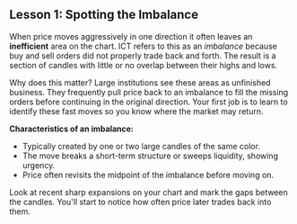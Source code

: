 ## Lesson 1: Spotting the Imbalance

When price moves aggressively in one direction it often leaves an **inefficient** area on the chart. ICT refers to this as an *imbalance* because buy and sell orders did not properly trade back and forth. The result is a section of candles with little or no overlap between their highs and lows.

Why does this matter? Large institutions see these areas as unfinished business. They frequently pull price back to an imbalance to fill the missing orders before continuing in the original direction. Your first job is to learn to identify these fast moves so you know where the market may return.

**Characteristics of an imbalance:**

- Typically created by one or two large candles of the same color.
- The move breaks a short-term structure or sweeps liquidity, showing urgency.
- Price often revisits the midpoint of the imbalance before moving on.

Look at recent sharp expansions on your chart and mark the gaps between the candles. You'll start to notice how often price later trades back into them.

